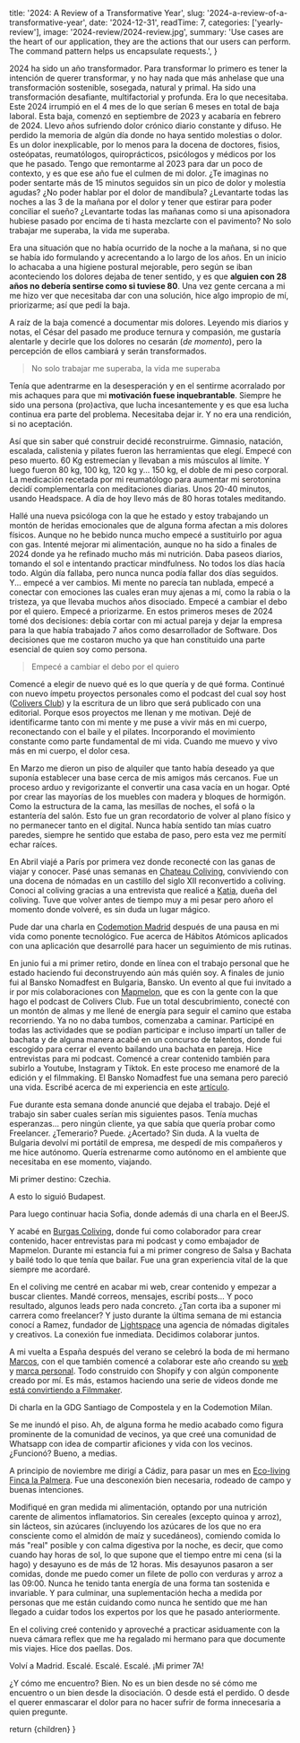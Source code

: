 
  title: '2024: A Review of a Transformative Year',
  slug: '2024-a-review-of-a-transformative-year',
  date: '2024-12-31',
  readTime: 7,
  categories: ['yearly-review'],
  image: '2024-review/2024-review.jpg',
  summary:
    'Use cases are the heart of our application, they are the actions that our users can perform. The command pattern helps us encapsulate requests.',
}

2024 ha sido un año transformador. Para transformar lo primero es tener la intención de querer transformar, y no hay nada que más anhelase que una transformación sostenible, sosegada, natural y primal. Ha sido una transformación desafiante, multifactorial y profunda. Era lo que necesitaba. Este 2024 irrumpió en el 4 mes de lo que serían 6 meses en total de baja laboral. Esta baja, comenzó en septiembre de 2023 y acabaría en febrero de 2024. Llevo años sufriendo dolor crónico diario constante y difuso. He perdido la memoria de algún día donde no haya sentido molestias o dolor. Es un dolor inexplicable, por lo menos para la docena de doctores, fisios, osteópatas, reumatólogos, quiroprácticos, psicólogos y médicos por los que he pasado. Tengo que remontarme al 2023 para dar un poco de contexto, y es que ese año fue el culmen de mi dolor. ¿Te imaginas no poder sentarte más de 15 minutos seguidos sin un pico de dolor y molestia agudas? ¿No poder hablar por el dolor de mandíbula? ¿Levantarte todas las noches a las 3 de la mañana por el dolor y tener que estirar para poder conciliar el sueño? ¿Levantarte todas las mañanas como si una apisonadora hubiese pasado por encima de ti hasta mezclarte con el pavimento? No solo trabajar me superaba, la vida me superaba.

Era una situación que no había ocurrido de la noche a la mañana, si no que se había ido formulando y acrecentando a lo largo de los años. En un inicio lo achacaba a una higiene postural mejorable, pero según se iban aconteciendo los dolores dejaba de tener sentido, y es que **alguien con 28 años no debería sentirse como si tuviese 80**. Una vez gente cercana a mi me hizo ver que necesitaba dar con una solución, hice algo impropio de mí, priorizarme; así que pedí la baja.

A raíz de la baja comencé a documentar mis dolores. Leyendo mis diarios y notas, el César del pasado me produce ternura y compasión, me gustaría alentarle y decirle que los dolores no cesarán (_de momento_), pero la percepción de ellos cambiará y serán transformados.

> No solo trabajar me superaba, la vida me superaba

Tenía que adentrarme en la desesperación y en el sentirme acorralado por mis achaques para que mi **motivación fuese inquebrantable**. Siempre he sido una persona (pro)activa, que lucha incesantemente y es que esa lucha continua era parte del problema. Necesitaba dejar ir. Y no era una rendición, si no aceptación.

Así que sin saber qué construir decidé reconstruirme. Gimnasio, natación, escalada, calistenia y pilates fueron las herramientas que elegí. Empecé con peso muerto. 60 Kg estremecían y llevaban a mis músculos al límite. Y luego fueron 80 kg, 100 kg, 120 kg y... 150 kg, el doble de mi peso corporal. La medicación recetada por mi reumatólogo para aumentar mi serotonina decidí complementarla con meditaciones diarias. Unos 20-40 minutos, usando Headspace. A día de hoy llevo más de 80 horas totales meditando.

Hallé una nueva psicóloga con la que he estado y estoy trabajando un montón de heridas emocionales que de alguna forma afectan a mis dolores físicos. Aunque no he bebido nunca mucho empecé a sustituirlo por agua con gas. Intenté mejorar mi alimentación, aunque no ha sido a finales de 2024 donde ya he refinado mucho más mi nutrición. Daba paseos diarios, tomando el sol e intentando practicar mindfulness. No todos los días hacía todo. Algún día fallaba, pero nunca nunca podía fallar dos días seguidos. Y... empecé a ver cambios. Mi mente no parecía tan nublada, empecé a conectar con emociones las cuales eran muy ajenas a mí, como la rabia o la tristeza, ya que llevaba muchos años disociado. Empecé a cambiar el debo por el quiero. Empecé a priorizarme. En estos primeros meses de 2024 tomé dos decisiones: debía cortar con mi actual pareja y dejar la empresa para la que había trabajado 7 años como desarrollador de Software. Dos decisiones que me costaron mucho ya que han constituido una parte esencial de quien soy como persona.

> Empecé a cambiar el debo por el quiero

Comencé a elegir de nuevo qué es lo que quería y de qué forma. Continué con nuevo ímpetu proyectos personales como el podcast del cual soy host ([Colivers Club](https://coliversclub.com/)) y la escritura de un libro que será publicado con una editorial. Porque esos proyectos me llenan y me motivan. Dejé de identificarme tanto con mi mente y me puse a vivir más en mi cuerpo, reconectando con el baile y el pilates. Incorporando el movimiento constante como parte fundamental de mi vida. Cuando me muevo y vivo más en mi cuerpo, el dolor cesa.

En Marzo me dieron un piso de alquiler que tanto había deseado ya que suponía establecer una base cerca de mis amigos más cercanos. Fue un proceso arduo y revigorizante el convertir una casa vacía en un hogar. Opté por crear las mayorías de los muebles con madera y bloques de hormigón. Como la estructura de la cama, las mesillas de noches, el sofá o la estantería del salón. Esto fue un gran recordatorio de volver al plano físico y no permanecer tanto en el digital. Nunca había sentido tan mías cuatro paredes, siempre he sentido que estaba de paso, pero esta vez me permití echar raíces.

En Abril viajé a París por primera vez donde reconecté con las ganas de viajar y conocer. Pasé unas semanas en [Chateau Coliving](https://chateaucoliving.com/), conviviendo con una docena de nómadas en un castillo del siglo XII reconvertido a coliving. Conoci al coliving gracias a una entrevista que realicé a [Katia](https://open.spotify.com/episode/05j2L1CJV8xsfoTLBwSVbs?si=819fcd91f6084954), dueña del coliving. Tuve que volver antes de tiempo muy a mi pesar pero añoro el momento donde volveré, es sin duda un lugar mágico.

Pude dar una charla en [Codemotion Madrid](https://conferences.codemotion.com/madrid2024/en/speakers/) después de una pausa en mi vida como ponente tecnológico. Fue acerca de Hábitos Atómicos aplicados con una aplicación que desarrollé para hacer un seguimiento de mis rutinas.

En junio fui a mi primer retiro, donde en línea con el trabajo personal que he estado haciendo fui deconstruyendo aún más quién soy.
A finales de junio fui al Bansko Nomadfest en Bulgaria, Bansko. Un evento al que fui invitado a ir por mis colaboraciones con [Mapmelon](https://www.mapmelon.com/), que es con la gente con la que hago el podcast de Colivers Club. Fue un total descubrimiento, conecté con un montón de almas y me llené de energía para seguir el camino que estaba recorriendo. Ya no no daba tumbos, comenzaba a caminar. Participé en todas las actividades que se podían participar e incluso impartí un taller de bachata y de alguna manera acabé en un concurso de talentos, donde fui escogido para cerrar el evento bailando una bachata en pareja. Hice entrevistas para mi podcast. Comencé a crear contenido también para subirlo a Youtube, Instagram y Tiktok. En este proceso me enamoré de la edición y el filmmaking. El Bansko Nomadfest fue una semana pero pareció una vida. Escribé acerca de mi experiencia en este [artículo](https://www.mapmelon.com/blog/bansko-nomadfest-2024).

Fue durante esta semana donde anuncié que dejaba el trabajo. Dejé el trabajo sin saber cuales serían mis siguientes pasos. Tenía muchas esperanzas... pero ningún cliente, ya que sabía que quería probar como Freelancer. ¿Temerario? Puede. ¿Acertado? Sin duda. A la vuelta de Bulgaria devolví mi portátil de empresa, me despedí de mis compañeros y me hice autónomo. Quería estrenarme como autónomo en el ambiente que necesitaba en ese momento, viajando.

Mi primer destino: Czechia.

A esto lo siguió Budapest.

Para luego continuar hacia Sofia, donde además di una charla en el BeerJS.

Y acabé en [Burgas Coliving](https://burgascoliving.com/), donde fui como colaborador para crear contenido, hacer entrevistas para mi podcast y como embajador de Mapmelon. Durante mi estancia fui a mi primer congreso de Salsa y Bachata y bailé todo lo que tenía que bailar. Fue una gran experiencia vital de la que siempre me acordaré.

En el coliving me centré en acabar mi web, crear contenido y empezar a buscar clientes. Mandé correos, mensajes, escribí posts... Y poco resultado, algunos leads pero nada concreto. ¿Tan corta iba a suponer mi carrera como freelancer? Y justo durante la última semana de mi estancia conocí a Ramez, fundador de [Lightspace](https://www.lightspace.com/) una agencia de nómadas digitales y creativos. La conexión fue inmediata. Decidimos colaborar juntos.

A mi vuelta a España después del verano se celebró la boda de mi hermano [Marcos](https://www.instagram.com/marcosalberca/), con el que también comencé a colaborar este año creando su [web](https://marcosalberca.com/) y [marca personal](https://marcosalberca.com/blogs/noticias/nuevo-logo-marcos-alberca). Todo construido con Shopify y con algún componente creado por mí. Es más, estamos haciendo una serie de videos donde me [está convirtiendo a Filmmaker](https://www.youtube.com/watch?v=g_cJvVvm5HQ&list=PLA-V-aKPq1MP0DSWEcTRFVrCrK1DoQtzK).

Di charla en la GDG Santiago de Compostela y en la Codemotion Milan.

Se me inundó el piso. Ah, de alguna forma he medio acabado como figura prominente de la comunidad de vecinos, ya que creé una comunidad de Whatsapp con idea de compartir aficiones y vida con los vecinos. ¿Funcionó? Bueno, a medias.

A principio de noviembre me dirigí a Cádiz, para pasar un mes en [Eco-living Finca la Palmera](https://eco-living.org/). Fue una desconexión bien necesaria, rodeado de campo y buenas intenciones.

Modifiqué en gran medida mi alimentación, optando por una nutrición carente de alimentos inflamatorios. Sin cereales (excepto quinoa y arroz), sin lácteos, sin azúcares (incluyendo los azúcares de los que no era consciente como el almidón de maíz y sucedáneos), comiendo comida lo más "real" posible y con calma digestiva por la noche, es decir, que como cuando hay horas de sol, lo que supone que el tiempo entre mi cena (si la hago) y desayuno es de más de 12 horas. Mis desayunos pasaron a ser comidas, donde me puedo comer un filete de pollo con verduras y arroz a las 09:00. Nunca he tenido tanta energía de una forma tan sostenida e invariable. Y para culminar, una suplementación hecha a medida por personas que me están cuidando como nunca he sentido que me han llegado a cuidar todos los expertos por los que he pasado anteriormente.

En el coliving creé contenido y aproveché a practicar asiduamente con la nueva cámara reflex que me ha regalado mi hermano para que documente mis viajes. Hice dos paellas. Dos.

Volví a Madrid. Escalé. Escalé. Escalé. ¡Mi primer 7A!

¿Y cómo me encuentro? Bien. No es un bien desde no sé cómo me encuentro o un bien desde la disociación. O desde está el perdido. O desde el querer enmascarar el dolor para no hacer sufrir de forma innecesaria a quien pregunte.

  return <PostLayout slug="2024-a-review-of-a-transformative-year">{children}</PostLayout>
}
